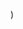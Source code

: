 
  <YouTubeLayout
    courseName="Whack-A-Mole"
    lessonName="Game Over Screen"
    path={useRouter().pathname}
    showPrev
    showNext
    videoId="7NhS5dWBw9E"
  />
)

